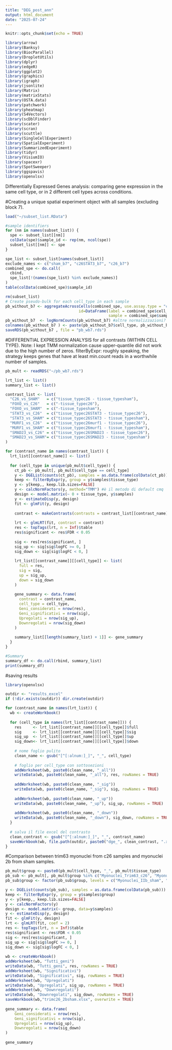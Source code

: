 ```yaml
---
title: "DEG_post_ann"
output: html_document
date: "2025-07-24"
---
```


```r
knitr::opts_chunk$set(echo = TRUE)
```

```r
library(arrow)
library(Banksy)
library(BiocParallel)
library(DropletUtils)
library(dplyr)
library(edgeR)
library(ggplot2)
library(graphics)
library(igraph)
library(jsonlite)
library(Matrix)
library(matrixStats)
library(OSTA.data)
library(patchwork)
library(pheatmap)
library(S4Vectors)
library(scDblFinder)
library(scater)
library(scran)
library(scuttle)
library(SingleCellExperiment)
library(SpatialExperiment)
library(SummarizedExperiment)
library(tidyr)
library(VisiumIO)
library(spacexr)
library(SpotSweeper)
library(ggspavis)
library(openxlsx)
```

Differentially Expressed Genes analysis: comparing gene expression in the same cell type,
or in 2 different cell types across conditions.

#Creating a unique spatial experiment object with all samples (excluding block 7).
```r
load("~/subset_list.RData")

#sample identifiers
for (nm in names(subset_list)) {
  spe <- subset_list[[nm]]
  colData(spe)$sample_id <- rep(nm, ncol(spe))
  subset_list[[nm]] <- spe
}

spe_list <- subset_list[names(subset_list)]
exclude_names <- c("sham_b7", "c26STAT3_b7", "c26_b7")
combined_spe <- do.call(
  cbind,
  spe_list[!(names(spe_list) %in% exclude_names)]
)
table(colData(combined_spe)$sample_id)

rm(subset_list)
# Create pseudo-bulk for each cell_type in each sample
pb_without_b7 <- aggregateAcrossCells(combined_spe, use.assay.type = "counts",
                                id=DataFrame(label = combined_spe$cell_type,
                                             sample = combined_spe$sample_id))
pb_without_b7  <- logNormCounts(pb_without_b7) #altre normalizzazioni?
colnames(pb_without_b7 ) <- paste(pb_without_b7$cell_type, pb_without_b7$sample_id, sep = "_")
saveRDS(pb_without_b7 , file = "pb_wb7.rds")


```

#DIFFERENTIAL EXPRESSION ANALYSIS for all contrasts (WITHIN CELL TYPE).
Note: I kept TMM normalization cause upper-quantile did not work due to the high number of zeros.
filterByExpr: roughly speaking, the strategy keeps genes that have at least min.count
reads in a worthwhile number of samples.
```r
pb_mult <- readRDS("~/pb_wb7.rds")

lrt_list <- list()
summary_list <- list()

contrast_list <- list(
  "C26_vs_SHAM"   = c("tissue_typec26 - tissue_typesham"),
  "FOXO_vs_C26"   = c("-tissue_typec26"),
  "FOXO_vs_SHAM"  = c("-tissue_typesham"),
  "STAT3_vs_C26"  = c("tissue_typec26STAT3 - tissue_typec26"),
  "STAT3_vs_SHAM" = c("tissue_typec26STAT3 - tissue_typesham"),
  "MURF1_vs_C26"  = c("tissue_typec26murf1 - tissue_typec26"),
  "MURF1_vs_SHAM" = c("tissue_typec26murf1 - tissue_typesham"),
  "SMAD23_vs_C26" = c("tissue_typec26SMAD23 - tissue_typec26"),
  "SMAD23_vs_SHAM"= c("tissue_typec26SMAD23 - tissue_typesham")
)

for (contrast_name in names(contrast_list)) {
  lrt_list[[contrast_name]] <- list()
  
  for (cell_type in unique(pb_mult$cell_type)) {
    ct_pb <- pb_mult[, pb_mult$cell_type == cell_type]
    y <- DGEList(counts(ct_pb), samples = as.data.frame(colData(ct_pb)))
    keep <- filterByExpr(y, group = y$samples$tissue_type)
    y <- y[keep,, keep.lib.sizes=FALSE]
    y <- calcNormFactors(y, method="TMM") #è il metodo di default cmq
    design <- model.matrix(~ 0 + tissue_type, y$samples)
    y <- estimateDisp(y, design)
    fit <- glmFit(y, design)
    
    contrast <- makeContrasts(contrasts = contrast_list[[contrast_name]], levels = design)
    
    lrt <- glmLRT(fit, contrast = contrast)
    res <- topTags(lrt, n = Inf)$table
    res$significant <- res$FDR < 0.05
    
    sig <- res[res$significant, ]
    sig_up <- sig[sig$logFC >= 0, ]
    sig_down <- sig[sig$logFC < 0, ]
    
    lrt_list[[contrast_name]][[cell_type]] <- list(
      full = res,
      sig = sig,
      up = sig_up,
      down = sig_down
    )
    
    gene_summary <- data.frame(
      contrast = contrast_name,
      cell_type = cell_type,
      Geni_considerati = nrow(res),
      Geni_significativi = nrow(sig),
      Upregolati = nrow(sig_up),
      Downregolati = nrow(sig_down)
    )
    
    summary_list[[length(summary_list) + 1]] <- gene_summary
  }
}

#Summary
summary_df <- do.call(rbind, summary_list)
print(summary_df)

```

#saving results
```r
library(openxlsx)

outdir <- "results_excel"
if (!dir.exists(outdir)) dir.create(outdir)

for (contrast_name in names(lrt_list)) {
  wb <- createWorkbook()
  
  for (cell_type in names(lrt_list[[contrast_name]])) {
    res     <- lrt_list[[contrast_name]][[cell_type]]$full
    sig     <- lrt_list[[contrast_name]][[cell_type]]$sig
    sig_up  <- lrt_list[[contrast_name]][[cell_type]]$up
    sig_down<- lrt_list[[contrast_name]][[cell_type]]$down
    
    # nome foglio pulito
    clean_name <- gsub("[^[:alnum:]_]", "_", cell_type)
    
    # foglio per cell_type con sottosezioni
    addWorksheet(wb, paste0(clean_name, "_all"))
    writeData(wb, paste0(clean_name, "_all"), res, rowNames = TRUE)
    
    addWorksheet(wb, paste0(clean_name, "_sig"))
    writeData(wb, paste0(clean_name, "_sig"), sig, rowNames = TRUE)
    
    addWorksheet(wb, paste0(clean_name, "_up"))
    writeData(wb, paste0(clean_name, "_up"), sig_up, rowNames = TRUE)
    
    addWorksheet(wb, paste0(clean_name, "_down"))
    writeData(wb, paste0(clean_name, "_down"), sig_down, rowNames = TRUE)
  }
  
  # salva il file excel del contrasto
  clean_contrast <- gsub("[^[:alnum:]_]", "_", contrast_name)
  saveWorkbook(wb, file.path(outdir, paste0("dge_", clean_contrast, ".xlsx")), overwrite = TRUE)
}

```


#Comparison between trim63 myonuclei from c26 samples and myonuclei 2b from sham samples.
```r
pb_mult$group <- paste0(pb_mult$cell_type, "_", pb_mult$tissue_type)
pb_sub <- pb_mult[, pb_mult$group %in% c("Myonuclei_Trim63_c26", "Myonuclei_IIb_sham")]
pb_sub$group <- factor(pb_sub$group, levels = c("Myonuclei_IIb_sham", "Myonuclei_Trim63_c26"))

y <- DGEList(counts(pb_sub), samples = as.data.frame(colData(pb_sub)))
keep <- filterByExpr(y, group = y$samples$group)
y <- y[keep,, keep.lib.sizes=FALSE]
y <- calcNormFactors(y)
design <- model.matrix(~ group, data=y$samples)
y <- estimateDisp(y, design)
fit <- glmFit(y, design)
lrt <- glmLRT(fit, coef = 2)
res <- topTags(lrt, n = Inf)$table
res$significant <- res$FDR < 0.05
sig <- res[res$significant, ]
sig_up <- sig[sig$logFC >= 0, ]
sig_down <- sig[sig$logFC < 0, ]
  
wb <- createWorkbook()
addWorksheet(wb, "Tutti_geni")
writeData(wb, "Tutti_geni", res, rowNames = TRUE)
addWorksheet(wb, "Significativi")
writeData(wb, "Significativi", sig, rowNames = TRUE)
addWorksheet(wb, "Upregolati")
writeData(wb, "Upregolati", sig_up, rowNames = TRUE)
addWorksheet(wb, "Downregolati")
writeData(wb, "Downregolati", sig_down, rowNames = TRUE)
saveWorkbook(wb,"trimc26_2bsham.xlsx", overwrite = TRUE)
  
gene_summary <- data.frame(
    Geni_considerati = nrow(res),
    Geni_significativi = nrow(sig),
    Upregolati = nrow(sig_up),
    Downregolati = nrow(sig_down)
)
  
gene_summary
  
```



